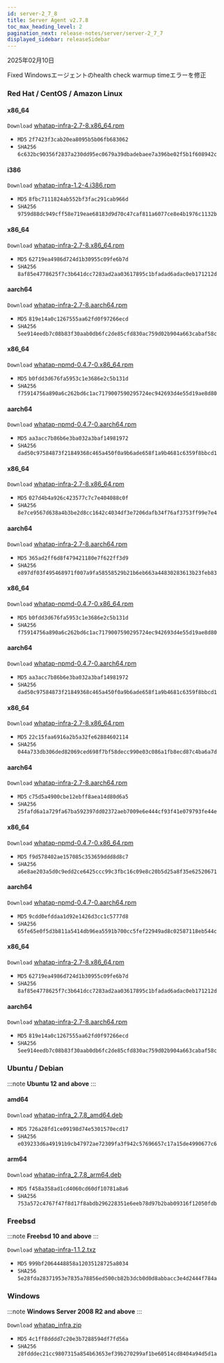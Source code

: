 ```yaml
---
id: server-2_7_8
title: Server Agent v2.7.8
toc_max_heading_level: 2
pagination_next: release-notes/server/server-2_7_7
displayed_sidebar: releaseSidebar
---
```


2025年02月10日

<Status priority='0'>Fixed</Status> Windowsエージェントのhealth check warmup timeエラーを修正

### Red Hat / CentOS / Amazon Linux

<Tabs>
<TabItem value="6Server6" label="6Server6 / 6" default>

#### x86_64

<code class='my'>Download</code> [whatap-infra-2.7-8.x86_64.rpm](https://repo.whatap.io/centos/6/x86_64/whatap-infra-2.7-8.x86_64.rpm)

- <code class='Beta'>MD5</code> `2f7423f3cab20ea8095b5b06fb683062`
- <code class='Beta'>SHA256</code> `6c632bc90356f2837a230dd95ec0679a39dbadebaee7a396be02f5b1f608942c`

#### i386

<code class='my'>Download</code> [whatap-infra-1.2-4.i386.rpm](https://repo.whatap.io/centos/6/i386/whatap-infra-1.2-4.i386.rpm)

- <code class='Beta'>MD5</code> `8fbc7111824ab552bf3fac291cab966d`
- <code class='Beta'>SHA256</code> `9759d88dc949cff58e719eae68183d9d70c47caf811a6077ce8e4b1976c1132b`
</TabItem>
<TabItem value="7Server7" label="7Server7 / 7" default>

#### x86_64

<code class='my'>Download</code> [whatap-infra-2.7-8.x86_64.rpm](https://repo.whatap.io/centos/7/x86_64/whatap-infra-2.7-8.x86_64.rpm)

- <code class='Beta'>MD5</code> `62719ea4986d724d1b30955c09fe6b7d`
- <code class='Beta'>SHA256</code> `8af85e4778625f7c3b641dcc7283ad2aa03617895c1bfadad6adac0eb171212d`

#### aarch64

<code class='my'>Download</code> [whatap-infra-2.7-8.aarch64.rpm](https://repo.whatap.io/centos/7/aarch64/whatap-infra-2.7-8.aarch64.rpm)

- <code class='Beta'>MD5</code> `819e14a0c1267555aa62fd0f97266ecd`
- <code class='Beta'>SHA256</code> `5ee914eedb7c08b83f30aab0db6fc2de85cfd830ac759d02b904a663cabaf58c`

#### x86_64

<code class='my'>Download</code> [whatap-npmd-0.4.7-0.x86_64.rpm](https://repo.whatap.io/centos/7/x86_64/whatap-npmd-0.4.7-0.x86_64.rpm)

- <code class='Beta'>MD5</code> `b0fdd3d676fa5953c1e3686e2c5b131d`
- <code class='Beta'>SHA256</code> `f75914756a890a6c262bd6c1ac7179007590295724ec942693d4e55d19ae8d80`

#### aarch64

<code class='my'>Download</code> [whatap-npmd-0.4.7-0.aarch64.rpm](https://repo.whatap.io/centos/7/aarch64/whatap-npmd-0.4.7-0.aarch64.rpm)

- <code class='Beta'>MD5</code> `aa3acc7b86b6e3ba032a3baf14981972`
- <code class='Beta'>SHA256</code> `dad50c97584873f21849368c465a450f0a9b6ade658f1a9b4681c6359f8bbcd1`
</TabItem>
<TabItem value="8Server8" label="8Server8 / 8" default>

#### x86_64

<code class='my'>Download</code> [whatap-infra-2.7-8.x86_64.rpm](https://repo.whatap.io/centos/8/x86_64/whatap-infra-2.7-8.x86_64.rpm)

- <code class='Beta'>MD5</code> `027d4b4a926c423577c7c7e404088c0f`
- <code class='Beta'>SHA256</code> `8e7ce9567d638a4b3be2d8cc1642c4034df3e7206dafb34f76af3753ff99e7e4`

#### aarch64

<code class='my'>Download</code> [whatap-infra-2.7-8.aarch64.rpm](https://repo.whatap.io/centos/8/aarch64/whatap-infra-2.7-8.aarch64.rpm)

- <code class='Beta'>MD5</code> `365ad2ff6d8f479421180e7f622ff3d9`
- <code class='Beta'>SHA256</code> `e897df03f495468971f007a9fa58558529b21b6eb663a44830283613b23feb83`

#### x86_64

<code class='my'>Download</code> [whatap-npmd-0.4.7-0.x86_64.rpm](https://repo.whatap.io/centos/8/x86_64/whatap-npmd-0.4.7-0.x86_64.rpm)

- <code class='Beta'>MD5</code> `b0fdd3d676fa5953c1e3686e2c5b131d`
- <code class='Beta'>SHA256</code> `f75914756a890a6c262bd6c1ac7179007590295724ec942693d4e55d19ae8d80`

#### aarch64

<code class='my'>Download</code> [whatap-npmd-0.4.7-0.aarch64.rpm](https://repo.whatap.io/centos/8/aarch64/whatap-npmd-0.4.7-0.aarch64.rpm)

- <code class='Beta'>MD5</code> `aa3acc7b86b6e3ba032a3baf14981972`
- <code class='Beta'>SHA256</code> `dad50c97584873f21849368c465a450f0a9b6ade658f1a9b4681c6359f8bbcd1`
</TabItem>
<TabItem value="9Server9" label="9Server9 / 9" default>

#### x86_64

<code class='my'>Download</code> [whatap-infra-2.7-8.x86_64.rpm](https://repo.whatap.io/centos/9/x86_64/whatap-infra-2.7-8.x86_64.rpm)

- <code class='Beta'>MD5</code> `22c15faa6916a2b5a32fe62884602114`
- <code class='Beta'>SHA256</code> `044a733db306ded82069ced698f7bf58decc990e03c086a1fb8ecd87c4ba6a7d`

#### aarch64

<code class='my'>Download</code> [whatap-infra-2.7-8.aarch64.rpm](https://repo.whatap.io/centos/9/aarch64/whatap-infra-2.7-8.aarch64.rpm)

- <code class='Beta'>MD5</code> `c75d5a4900cbe12ebff8aea14d80d6a5`
- <code class='Beta'>SHA256</code> `25fafd6a1a729fa67ba592397dd02372aeb7009e6e444cf93f41e079793fe44e`

#### x86_64

<code class='my'>Download</code> [whatap-npmd-0.4.7-0.x86_64.rpm](https://repo.whatap.io/centos/9/x86_64/whatap-npmd-0.4.7-0.x86_64.rpm)

- <code class='Beta'>MD5</code> `f9d578402ae157085c353659ddd8d8c7`
- <code class='Beta'>SHA256</code> `a6e8ae203a5d0c9edd2ce6425ccc99c3fbc16c09e8c20b5d25a8f35e62520671`

#### aarch64

<code class='my'>Download</code> [whatap-npmd-0.4.7-0.aarch64.rpm](https://repo.whatap.io/centos/9/aarch64/whatap-npmd-0.4.7-0.aarch64.rpm)

- <code class='Beta'>MD5</code> `9cdd0efddaa1d92e1426d3cc1c5777d8`
- <code class='Beta'>SHA256</code> `65fe65e0f5d3b811a5414db96ea5591b700cc5fef22949ad8c02587118eb544c`
</TabItem>
<TabItem value="amazonlinux2" label="amazonlinux2" default>

#### x86_64

<code class='my'>Download</code> [whatap-infra-2.7-8.x86_64.rpm](https://repo.whatap.io/centos/latest/x86_64/whatap-infra-2.7-8.x86_64.rpm)

- <code class='Beta'>MD5</code> `62719ea4986d724d1b30955c09fe6b7d`
- <code class='Beta'>SHA256</code> `8af85e4778625f7c3b641dcc7283ad2aa03617895c1bfadad6adac0eb171212d`

#### aarch64

<code class='my'>Download</code> [whatap-infra-2.7-8.aarch64.rpm](https://repo.whatap.io/centos/latest/aarch64/whatap-infra-2.7-8.aarch64.rpm)

- <code class='Beta'>MD5</code> `819e14a0c1267555aa62fd0f97266ecd`
- <code class='Beta'>SHA256</code> `5ee914eedb7c08b83f30aab0db6fc2de85cfd830ac759d02b904a663cabaf58c`
</TabItem>

</Tabs>

### Ubuntu / Debian

:::note
**Ubuntu 12 and above**
:::

#### amd64

<code class='my'>Download</code> [whatap-infra_2.7.8_amd64.deb](https://repo.whatap.io/debian/unstable/whatap-infra_2.7.8_amd64.deb)

- <code class='Beta'>MD5</code> `726a28fd1ce09198d74e5301570ecd17`
- <code class='Beta'>SHA256</code> `e039233d6a49191b9cb47972ae72309fa3f942c57696657c17a15de4990677c6`

#### arm64

<code class='my'>Download</code> [whatap-infra_2.7.8_arm64.deb](https://repo.whatap.io/debian/unstable/whatap-infra_2.7.8_arm64.deb)

- <code class='Beta'>MD5</code> `f458a358ad1cd4060cd60df10781a8a6`
- <code class='Beta'>SHA256</code> `753a572c4767f47f8d17f8abdb296228351e6eeb78d97b2bab09316f12050fdb`

### Freebsd

:::note
**Freebsd 10 and above**
:::

<code class='my'>Download</code> [whatap-infra-1.1.2.txz](https://repo.whatap.io/freebsd/10/whatap-infra-1.1.2.txz)

- <code class='Beta'>MD5</code> `999bf2064448858a12035128725a8034`
- <code class='Beta'>SHA256</code> `5e28fda28371953e7835a78856ed500cb82b3dcb0d0d8abbacc3e4d2444f784a`

### Windows

:::note
**Windows Server 2008 R2 and above**
:::

<code class='my'>Download</code> [whatap_infra.zip](https://repo.whatap.io/windows/whatap_infra.zip)

- <code class='Beta'>MD5</code> `4c1ff8dddd7c20e3b7288594df7fd56a`
- <code class='Beta'>SHA256</code> `28fdddec21cc9807315a854b63653ef39b270299af1be60514cd8404a94d5d1a`
